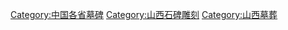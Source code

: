 [[Category:中国各省墓碑|Category:中国各省墓碑]]
[[Category:山西石碑雕刻|Category:山西石碑雕刻]]
[[Category:山西墓葬|Category:山西墓葬]]